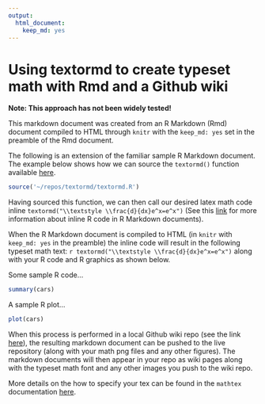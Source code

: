```yaml
---
output:
  html_document:
    keep_md: yes
---
```


Using textormd to create typeset math with Rmd and a Github wiki
========================================================

**Note: This approach has not been widely tested!**

This markdown document was created from an R Markdown (Rmd) document compiled to HTML through `knitr` with the `keep_md: yes` set in the preamble of the Rmd document.  

The following is an extension of the familiar sample R Markdown document. The example below shows how we can source the `textormd()` function available [here](https://github.com/mienkoja/textormd).

```r
source('~/repos/textormd/textormd.R')
```

Having sourced this function, we can then call our desired latex math code inline `textormd("\\textstyle \\frac{d}{dx}e^x=e^x")` (See this [link](https://support.rstudio.com/hc/en-us/articles/200552086-Using-R-Markdown?version=0.98.490&mode=desktop) for more information about inline R code in R Markdown documents).

When the R Markdown document is compiled to HTML (in `knitr` with `keep_md: yes` in the preamble) the inline code will result in the following typeset math text: `r textormd("\\textstyle \\frac{d}{dx}e^x=e^x")` along with your R code and R graphics as shown below. 

Some sample R code...

```r
summary(cars)
```

A sample R plot...

```r
plot(cars)
```

When this process is performed in a local Github wiki repo (see the link [here](https://help.github.com/articles/adding-and-editing-wiki-pages-locally/)), the resulting markdown document can be pushed to the live repository (along with your math png files and any other figures). The markdown documents will then appear in your repo as wiki pages along with the typeset math font and any other images you push to the wiki repo.  

More details on the how to specify your tex can be found in the `mathtex` documentation [here](http://www.forkosh.com/mathtex.html).

